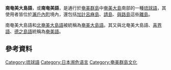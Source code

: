 {{Infobox language
|name=南奄美大島語
|nativename={{lang|ams|シマユムタ}}
|altname=Southern Amami-Oshima
|states=[[日本|日本]]
|region=[[奄美大島|奄美大島]]南部
|speakers=1,800
|date=2004<ref>[http://www.ethnologue.com/17/language/ams/　southern Amami at Ethnologue (18th ed., 2015)] {{webarchive|url=https://web.archive.org/web/20150919000933/http://www.ethnologue.com/17/language/ams/ |date=2015-09-19 }}</ref>
|familycolor=Altaic
|fam1=[[日本-琉球語系|日本-琉球語系]]
|fam2=[[琉球語|琉球語]]
|fam3=[[北琉球語群|北琉球語群]]
|fam4=[[奄美語|奄美語]]
|fam5=[[奄美大岛语|奄美大岛语]]
|iso3=ams
|glotto=sout2954
|glottorefname=Southern Amami-Oshima
|vitality=d
|map=[[File:Northern_Amami_Oshima_linguistic_sameness.svg|250px]]
|mapcaption=南部的淡黃色部份為南奄美大島語的使用地區
}}
'''南奄美大島語'''，或'''南奄美語'''，是通行於[[奄美群島|奄美群島]]中[[奄美大島|奄美大島]]南部的一種[[琉球語|琉球語]]，其使用者皆位於[[瀨戶內町|瀨戶內町]]境內，還包括[[加計呂麻島|加計呂麻島]]、[[請島|請島]]、[[與路島|與路島]]這些[[離島|離島]]。

南奄美大島語和[[北奄美大島語|北奄美大島語]]被統稱為[[奄美大島語|奄美大島語]]。其又與北奄美大島語、[[喜界語|喜界語]]、[[德之島語|德之島語]]統稱為[[奄美語|奄美語]]。

==參考資料==
{{reflist}}
{{Incubator|prefix=Wp|code=ams|language=南奄美語}}
{{琉球語}}
[[Category:琉球語|Category:琉球語]]
[[Category:日本濒危语言|Category:日本濒危语言]]
[[Category:奄美群島文化|Category:奄美群島文化]]